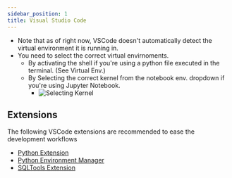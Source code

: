 ```yaml
---
sidebar_position: 1
title: Visual Studio Code
---
```


* Note that as of right now, VSCode doesn't automatically detect the virtual environment it is running in.
* You need to select the correct virtual envirnoments.
  * By activating the shell if you're using a python file executed in the terminal. (See Virtual Env.)
  * By Selecting the correct kernel from the notebook env. dropdown if you're using Jupyter Notebook.
    * ![Selecting Kernel](assets/select-kernel.png)

## Extensions 
The following VSCode extensions are recommended to ease the development workflows
* [Python Extension](https://marketplace.visualstudio.com/items?itemName=ms-python.python)
* [Python Environment Manager](https://marketplace.visualstudio.com/items?itemName=donjayamanne.python-environment-manager)
* [SQLTools Extension](https://marketplace.visualstudio.com/items?itemName=mtxr.sqltools)
